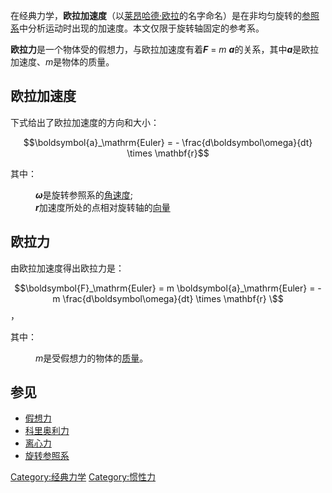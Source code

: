 在经典力学，'''欧拉加速度'''（以[[莱昂哈德·欧拉|莱昂哈德·欧拉]]的名字命名）是在非均匀旋转的[[参照系|参照系]]中分析运动时出现的加速度。本文仅限于旋转轴固定的参考系。

'''欧拉力'''是一个物体受的假想力，与欧拉加速度有着'''''F''' '' = ''m'' '''''a''' ''的关系，其中'''''a''' ''是欧拉加速度、''m''是物体的质量。 

== 欧拉加速度 ==
{{Main|旋转参考系}}
下式给出了欧拉加速度的方向和大小：

:<math> \boldsymbol{a}_\mathrm{Euler} = - \frac{d\boldsymbol\omega}{dt} \times \mathbf{r} </math>

其中：

:'''''ω'' '''是旋转参照系的[[角速度|角速度]];
:'''''r'' '''加速度所处的点相对旋转轴的[[向量|向量]]

== 欧拉力 ==
由欧拉加速度得出欧拉力是：

:<math> \boldsymbol{F}_\mathrm{Euler} = m \boldsymbol{a}_\mathrm{Euler} = - m \frac{d\boldsymbol\omega}{dt} \times \mathbf{r} \ </math>，

其中：

:''m''是受假想力的物体的[[质量|质量]]。

== 参见 ==

* [[假想力|假想力]]
* [[科里奥利力|科里奥利力]]
* [[离心力|离心力]]
* [[旋转参照系|旋转参照系]]

[[Category:经典力学|Category:经典力学]]
[[Category:惯性力|Category:惯性力]]